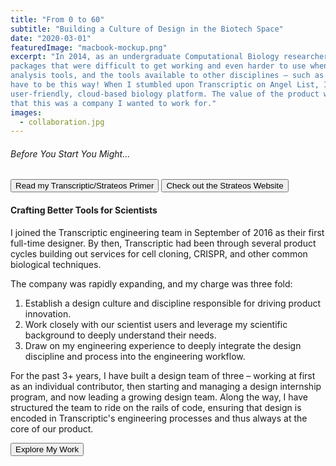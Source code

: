 ```yaml
---
title: "From 0 to 60"
subtitle: "Building a Culture of Design in the Biotech Space"
date: "2020-03-01"
featuredImage: "macbook-mockup.png"
excerpt: "In 2014, as an undergraduate Computational Biology researcher, I spent my days wrestling with complex software
packages that were difficult to get working and even harder to use when you did. The contrast between these genetic
analysis tools, and the tools available to other disciplines – such as MATLAB or Mathematica – was stark. It shouldn't
have to be this way! When I stumbled upon Transcriptic on Angel List, I saw a company fashioning itself as a 
user-friendly, cloud-based biology platform. The value of the product was in the user-experience. I knew immediately
that this was a company I wanted to work for."
images:
  - collaboration.jpg
---
```


###### Before You Start You Might...
<ButtonGroup orientation="vertical">
  <Button to="/transcriptic" animateRight iconRight="fal fa-long-arrow-right">Read my Transcriptic/Strateos Primer</Button>
  <Button href="https://www.strateos.com" animateRight iconRight="fal fa-long-arrow-right">Check out the Strateos Website</Button>
</ButtonGroup>

#### Crafting Better Tools for Scientists
I joined the Transcriptic engineering team in September of 2016 as their first <TextTip content="That's right, from
the beginning, I positioned Design as a discipline deeply integrated into the engineering process.">full-time designer</TextTip>. By then,
Transcriptic had been through several product cycles building out services
for <Link href="https://en.wikipedia.org/wiki/Cloning#Cell_cloning">cell cloning</Link>, <Link href="https://en.wikipedia.org/wiki/CRISPR">CRISPR</Link>,
and other common biological techniques.

The company was rapidly expanding, and my charge was three fold:

1. Establish a design culture and discipline responsible for driving product innovation.
2. Work closely with our scientist users and leverage my scientific background to deeply understand their needs.
3. Draw on my engineering experience to deeply integrate the design discipline and process into the engineering workflow.

<MdxLayout>
<div>

For the past 3+ years, I have built a design team of three – working at first as an individual contributor, then
starting and managing a design internship program, and now leading a growing design team. Along the way, I have structured
the team to ride on the rails of code, ensuring that design is encoded in Transcriptic's engineering processes
and thus always at the core of our product.

<Button to="/work?filter=transcriptic" hasBorder animateRight iconRight="fal fa-long-arrow-right">Explore My Work</Button>
</div>

<Image name="collaboration" caption="A critique session with Katherine, a design intern." />
</MdxLayout>


